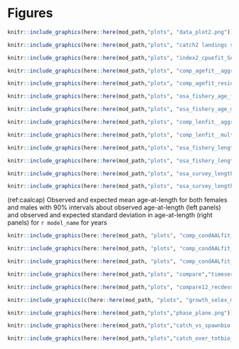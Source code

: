  

# Figures

```r
knitr::include_graphics(here::here(mod_path,"plots", "data_plot2.png"))
```

 

```r
knitr::include_graphics(here::here(mod_path,"plots", "catch2 landings stacked.png"))
```

```r
knitr::include_graphics(here::here(mod_path,"plots", "index2_cpuefit_Survey.png"))
```
 
```r
knitr::include_graphics(here::here(mod_path,"plots", "comp_agefit__aggregated_across_time.png"))
```

```r
knitr::include_graphics(here::here(mod_path,"plots", "comp_agefit_residsflt1mkt0.png"))
```

```r
knitr::include_graphics(here::here(mod_path,"plots", "osa_fishery_age_females_diagnostics.png"))
```

```r
knitr::include_graphics(here::here(mod_path,"plots", "osa_fishery_age_males_diagnostics.png"))
```

```r
knitr::include_graphics(here::here(mod_path,"plots", "comp_lenfit__aggregated_across_time.png"))
```

```r
knitr::include_graphics(here::here(mod_path,"plots", "comp_lenfit__multi-fleet_comparison.png"))
```

```r
knitr::include_graphics(here::here(mod_path,"plots", "osa_fishery_length_females_diagnostics.png"))
```

```r
knitr::include_graphics(here::here(mod_path,"plots", "osa_fishery_length_males_diagnostics.png"))
```

```r
knitr::include_graphics(here::here(mod_path,"plots", "osa_survey_length_females_diagnostics.png"))
```

```r
knitr::include_graphics(here::here(mod_path,"plots", "osa_survey_length_males_diagnostics.png"))
```
 
(ref:caalcap) Observed and expected mean age-at-length for both females and males with 90% intervals about observed age-at-length (left panels) and observed and expected standard deviation in age-at-length (right panels) for `r model_name` for years

```r
knitr::include_graphics(here::here(mod_path, "plots", "comp_condAALfit_Andre_plotsflt2mkt0_page5.png"))
```

```r
knitr::include_graphics(here::here(mod_path, "plots", "comp_condAALfit_Andre_plotsflt2mkt0_page6.png"))
```

```r
knitr::include_graphics(here::here(mod_path, "plots", "comp_condAALfit_Andre_plotsflt2mkt0_page7.png"))
```
 
 
 



```r
knitr::include_graphics(here::here(mod_path,"plots", "compare","timeseries_compare.png"))
```
 


```r
knitr::include_graphics(here::here(mod_path,"plots", "compare12_recdevs_uncertainty.png"))
```
 

```r
knitr::include_graphics(c(here::here(mod_path, "plots", "growth_selex_maturity.png")))
```


```r
knitr::include_graphics(here::here(mod_path,"plots","phase_plane.png"))
```

```r
knitr::include_graphics(here::here(mod_path,"plots","catch_vs_spawnbio.png"))
```

```r
knitr::include_graphics(here::here(mod_path,"plots","catch_over_totbio_timeseries.png"))
```
